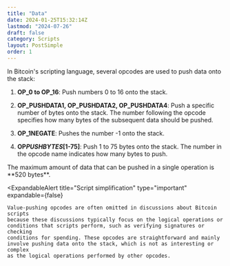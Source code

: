 ```yaml
---
title: "Data"
date: 2024-01-25T15:32:14Z
lastmod: "2024-07-26"
draft: false
category: Scripts
layout: PostSimple
order: 1
---
```


In Bitcoin's scripting language, several opcodes are used to push data onto the stack:

1. **OP_0 to OP_16**: Push numbers 0 to 16 onto the stack.

2. **OP_PUSHDATA1, OP_PUSHDATA2, OP_PUSHDATA4**: Push a specific number of bytes onto the stack. The number following the opcode specifies how many bytes of the subsequent data should be pushed.

<OpcodeDataVisualizer></OpcodeDataVisualizer>

3. **OP_1NEGATE**: Pushes the number -1 onto the stack.

4. **OP*PUSHBYTES*[1-75]**: Push 1 to 75 bytes onto the stack. The number in the opcode name indicates how many bytes to push.

<ExpandableAlert title="Maximum Data Size" type="warning" expandable={false}>
    The maximum amount of data that can be pushed in a single operation is **520
    bytes**.
</ExpandableAlert>

<ExpandableAlert
    title="Script simplification"
    type="important"
    expandable={false}
>
    Value-pushing opcodes are often omitted in discussions about Bitcoin scripts
    because these discussions typically focus on the logical operations or
    conditions that scripts perform, such as verifying signatures or checking
    conditions for spending. These opcodes are straightforward and mainly
    involve pushing data onto the stack, which is not as interesting or complex
    as the logical operations performed by other opcodes.
</ExpandableAlert>
